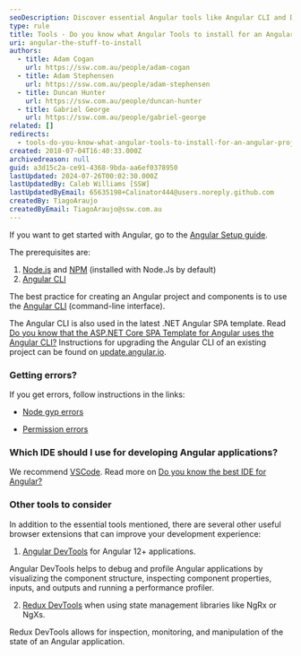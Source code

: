```yaml
---
seoDescription: Discover essential Angular tools like Angular CLI and DevTools for your project setup and streamlined development.
type: rule
title: Tools - Do you know what Angular Tools to install for an Angular project?
uri: angular-the-stuff-to-install
authors:
  - title: Adam Cogan
    url: https://ssw.com.au/people/adam-cogan
  - title: Adam Stephensen
    url: https://ssw.com.au/people/adam-stephensen
  - title: Duncan Hunter
    url: https://ssw.com.au/people/duncan-hunter
  - title: Gabriel George
    url: https://ssw.com.au/people/gabriel-george
related: []
redirects:
  - tools-do-you-know-what-angular-tools-to-install-for-an-angular-project
created: 2018-07-04T16:40:33.000Z
archivedreason: null
guid: a3d15c2a-ce91-4368-9bda-aa6ef0378950
lastUpdated: 2024-07-26T00:02:30.000Z
lastUpdatedBy: Caleb Williams [SSW]
lastUpdatedByEmail: 65635198+Calinator444@users.noreply.github.com
createdBy: TiagoAraujo
createdByEmail: TiagoAraujo@ssw.com.au
---
```


If you want to get started with Angular, go to the [Angular Setup guide](https://angular.io/guide/setup-local).

The prerequisites are:

1. [Node.js](https://nodejs.org/) and  [NPM](https://www.npmjs.com/) (installed with Node.Js by default)
2. [Angular CLI](https://angular.io/cli)

The best practice for creating an Angular project and components is to use the [Angular CLI](https://angular.io/cli) (command-line interface).

The Angular CLI is also used in the latest .NET Angular SPA template.
Read [Do you know that the ASP.NET Core SPA Template for Angular uses the Angular CLI?](/asp-net-core-spa-template-for-angular-uses-the-angular-cli)
Instructions for upgrading the Angular CLI of an existing project can be found on [update.angular.io](https://update.angular.io/).

### Getting errors?

If you get errors, follow instructions in the links:

* [Node gyp errors](https://github.com/nodejs/node-gyp)

* [Permission errors](https://docs.npmjs.com/getting-started/fixing-npm-permissions)

### Which IDE should I use for developing Angular applications?

We recommend [VSCode](http://code.visualstudio.com). Read more on [Do you know the best IDE for Angular?](/how-to-get-your-machine-setup)

### Other tools to consider

In addition to the essential tools mentioned, there are several other useful browser extensions that can improve your development experience:

1. [Angular DevTools](https://angular.io/guide/devtools) for Angular 12+ applications.

Angular DevTools helps to debug and profile Angular applications by visualizing the component structure, inspecting component properties, inputs, and outputs and running a performance profiler.

2. [Redux DevTools](https://github.com/reduxjs/redux-devtools) when using state management libraries like NgRx or NgXs.

Redux DevTools allows for inspection, monitoring, and manipulation of the state of an Angular application.
